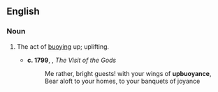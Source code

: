 ==English==

===Noun===
{{en-noun|-}}

# {{lb|en|rare}} The act of [[buoying]] up; uplifting.
#*'''c. 1799''', {{w|Samuel Taylor Coleridge}}, ''The Visit of the Gods''
#*:Me rather, bright guests! with your wings of '''upbuoyance''', <br>Bear aloft to your homes, to your banquets of joyance